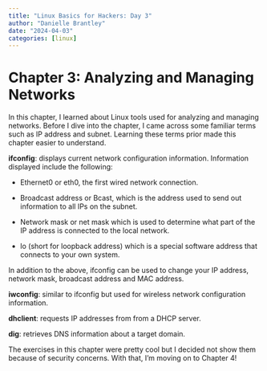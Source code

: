 ```yaml
---
title: "Linux Basics for Hackers: Day 3"
author: "Danielle Brantley"
date: "2024-04-03"
categories: [linux]
---
```


# Chapter 3: Analyzing and Managing Networks

In this chapter, I learned about Linux tools used for analyzing and managing networks. Before I dive into the chapter, I came across some familiar terms such as IP address and subnet. Learning these terms prior made this chapter easier to understand.

**ifconfig**: displays current network configuration information. Information displayed include the following:

-   Ethernet0 or eth0, the first wired network connection.

-   Broadcast address or Bcast, which is the address used to send out information to all IPs on the subnet.

-   Network mask or net mask which is used to determine what part of the IP address is connected to the local network.

-   lo (short for loopback address) which is a special software address that connects to your own system.

In addition to the above, ifconfig can be used to change your IP address, network mask, broadcast address and MAC address.

**iwconfig**: similar to ifconfig but used for wireless network configuration information.

**dhclient**: requests IP addresses from from a DHCP server.

**dig**: retrieves DNS information about a target domain.

The exercises in this chapter were pretty cool but I decided not show them because of security concerns. With that, I'm moving on to Chapter 4!
